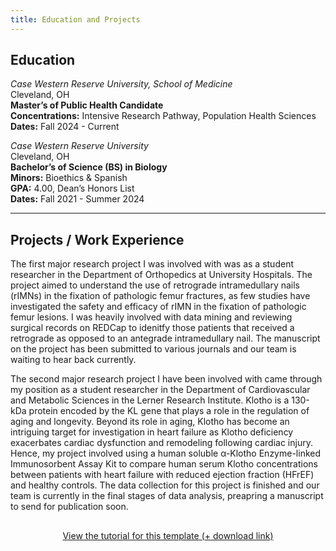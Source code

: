 ```yaml
---
title: Education and Projects  
---
```


## Education

*Case Western Reserve University, School of Medicine*  
Cleveland, OH  
**Master’s of Public Health Candidate**  
**Concentrations:** Intensive Research Pathway, Population Health Sciences  
**Dates:** Fall 2024 - Current  

*Case Western Reserve University*  
Cleveland, OH  
**Bachelor’s of Science (BS) in Biology**  
**Minors:** Bioethics & Spanish  
**GPA:** 4.00, Dean’s Honors List  
**Dates:** Fall 2021 - Summer 2024  

----

## Projects / Work Experience 

The first major research project I was involved with was as a student researcher in the Department of Orthopedics at University Hospitals. 
The project aimed to understand the use of retrograde intramedullary nails (rIMNs) in the fixation of pathologic femur fractures, as few studies have investigated the safety and efficacy of rIMN in the fixation of pathologic femur lesions. I was heavily involved with data mining and reviewing surgical records on REDCap to idenitfy those patients that received a retrograde as opposed to an antegrade intramedullary nail. The manuscript on the project has been submitted to various journals and our team is waiting to hear back currently. 

The second major research project I have been involved with came through my position as a student researcher in the Department of Cardiovascular and Metabolic Sciences in the Lerner Research Institute. Klotho is a 130-kDa protein encoded by the KL gene that plays a role in the regulation of aging and longevity. Beyond its role in aging, Klotho has become an intriguing target for investigation in heart failure as Klotho deficiency exacerbates cardiac dysfunction and remodeling following cardiac injury. Hence, my project involved using a human soluble α-Klotho Enzyme-linked Immunosorbent Assay Kit to compare human serum Klotho concentrations between patients with heart failure with reduced ejection fraction (HFrEF) and healthy controls. The data collection for this project is finished and our team is currently in the final stages of data analysis, preapring a manuscript to send for publication soon. 


```{=html}
<div  style="margin: 30px; text-align: center;">
<a class="btn btn-primary" href="https://www.marvinschmitt.com/blog/website-tutorial-quarto/" role="button" target="_blank" style="padding: 15px 30px;">View the tutorial for this template (+ download link)</a>
</div>
```
